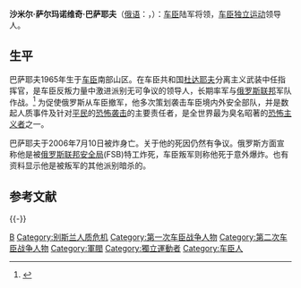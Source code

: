 {{Infobox Military Person
|name='''沙米尔·巴萨耶夫'''
|lived=1965年1月14日 - {{death date and age|2006|7|10|1965|1|14}}
|allegiance=[[File:Flag_of_Chechen_Republic_of_Ichkeria.svg|22px]] [[伊奇克里亚车臣共和国|伊奇克里亚车臣共和国]]
|commands=[[Image:Flag_of_the_Majlis_of_Muslims_of_Ichkeria_and_Dagestan.png|22px]][[伊斯兰国际旅|伊斯兰国际旅]]<br />[[Image:Flag_of_the_Caucasian_Front.png|22px]] [[高加索前线联盟|高加索前线联盟]]<br />[[File:Flag_of_Caucasian_Emirate.svg|22px]][[里亚杜斯-萨利欣车臣烈士旅|里亚杜斯-萨利欣车臣烈士旅]]<ref>{{cite web|author=|url=http://www.atimes.com/atimes/Central_Asia/EG22Ag01.html|title=Moscow turns up heat on radicals In|publisher=Atimes|date=2003-07-22|accessdate=2010-10-19|archive-date=2017-03-21|archive-url=https://web.archive.org/web/20170321131646/http://www.atimes.com/atimes/Central_Asia/EG22Ag01.html|dead-url=no}}</ref>
|birth_date={{birth date|1965|1|14}}
|出生地点={{URS}}[[车臣-印古什苏维埃社会主义自治共和国|车臣-印古什苏维埃社会主义自治共和国]]{{link-ru|韦杰诺|Дышне-Ведено}}
|death_date={{death date and age|2006|7|10|1965|1|14}}
|death_place={{RUS}}[[印古什共和国|印古什共和国]]{{link-ru|埃卡折沃|Экажево}}
|image=[[File:Shamil_Basaev.jpg|300px]]
|caption=1995年12月，第一次车臣战争期间的沙米尔·巴萨耶夫（左）
|nickname=高加索之狼
|serviceyears=
|rank=
|unit=
|battles=[[格鲁吉亚-阿布哈兹冲突|格鲁吉亚-阿布哈兹冲突]]<br />[[纳戈尔诺-卡拉巴赫战争|纳戈尔诺-卡拉巴赫战争]]<br />[[第一次车臣战争|第一次车臣战争]]<br />[[达吉斯坦武装冲突|达吉斯坦武装冲突]]<br />[[第二次车臣战争|第二次车臣战争]]
|awards=
|laterwork=
}}

'''沙米尔·萨尔玛诺维奇·巴萨耶夫'''（[[俄语|俄语]]：{{lang|ru|Шамиль Салманович Басаев}}，{{bd|1965年|1月14日|2006年|7月10日|catIdx=B}}）：[[车臣人|车臣]]陆军将领，[[伊奇克里亚车臣共和国|车臣独立运动]]领导人。

== 生平 ==

巴萨耶夫1965年生于[[车臣共和国|车臣]]南部山区。在车臣共和国[[杜达耶夫|杜达耶夫]]分离主义武装中任指挥官，是车臣反叛力量中激进派别无可争议的领导人，长期率军与[[俄罗斯联邦|俄罗斯联邦]]军队作战。<ref name="g">{{cite news | title=''Shamil Basayev -Chechen politician seeking independence through terrorism'' | author=Jonathan Steele | publisher=[[Guardian_Unlimited|Guardian Unlimited]] | work=Obituary | url=http://www.guardian.co.uk/chechnya/Story/0,,1817558,00.html | date=2006-07-11 | accessdate= | quote="one-time guerrilla commander who turned into a mastermind of spectacular and brutal terrorist actions ... served for several months as prime minister" | archive-date=2007-12-17 | archive-url=https://web.archive.org/web/20071217211958/http://www.guardian.co.uk/chechnya/Story/0,,1817558,00.html | dead-url=no }}</ref> 为促使俄罗斯从车臣撤军，他多次策划袭击车臣境内外安全部队，并是数起人质事件及针对[[平民|平民]]的[[恐怖袭击|恐怖袭击]]的主要责任者，是全世界最为臭名昭著的[[恐怖主义|恐怖主义者]]之一。

巴萨耶夫于2006年7月10日被炸身亡。关于他的死因仍然有争议。俄罗斯方面宣称他是被[[俄罗斯联邦安全局|俄罗斯联邦安全局]](FSB)特工炸死，车臣叛军则称他死于意外爆炸。也有资料显示他是被叛军的其他派别暗杀的。

== 参考文献 ==
{{Reflist}}

{{-}}
{{车臣}}
{{車臣戰爭}}
{{Authority control}}

[[Category:车臣总理|B]]
[[Category:别斯兰人质危机|Category:别斯兰人质危机]]
[[Category:第一次车臣战争人物|Category:第一次车臣战争人物]]
[[Category:第二次车臣战争人物|Category:第二次车臣战争人物]]
[[Category:軍閥|Category:軍閥]]
[[Category:獨立運動者|Category:獨立運動者]]
[[Category:车臣人|Category:车臣人]]